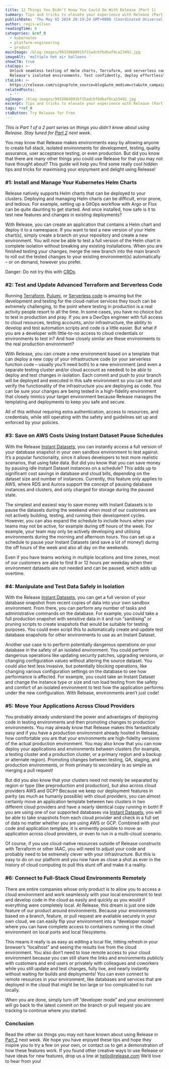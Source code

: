 ```yaml
---
title: 12 Things You Didn’t Know You Could Do With Release (Part 1)
summary: Tips and tricks to elevate your experience with Release (Part 1)
publishDate: 'Thu May 02 2024 20:19:24 GMT+0000 (Coordinated Universal Time)'
author: regis-wilson
readingTime: 8
categories: &ref_0
  - kubernetes
  - platform-engineering
  - product
mainImage: /blog-images/9933868091bf15adcbfbdbaf9ca23492.jpg
imageAlt: 'multiple hot air balloons '
showCTA: true
ctaCopy: >-
  Unlock seamless testing of Helm charts, Terraform, and serverless code with
  Release's isolated environments. Test confidently, deploy effortlessly.
ctaLink: >-
  https://release.com/signup?utm_source=blog&utm_medium=cta&utm_campaign=blog-cta&utm_content=12-things-you-didnt-know-you-could-do-with-release-part-1
relatedPosts:
  - ''
ogImage: /blog-images/9933868091bf15adcbfbdbaf9ca23492.jpg
excerpt: Tips and tricks to elevate your experience with Release (Part 1)
tags: *ref_0
ctaButton: Try Release for Free
---
```


‍_This is Part 1 of a 2 part series on things you didn't know about using Release. Stay tuned for_ [_Part 2_](https://release.com/blog/12-things-you-didnt-know-you-could-do-with-release-part-2) _next week._

You may know that Release makes environments easy by allowing anyone to create full stack, isolated environments for development, testing, quality assurance, user acceptance testing, or even production. But did you know that there are many other things you could use Release for that you may not have thought about? This guide will help you find some really cool hidden tips and tricks for maximising your enjoyment and delight using Release!

### #1: Install and Manage Your Kubernetes Helm Charts

Release natively supports Helm charts that can be deployed to your clusters. Deploying and managing Helm charts can be difficult, error prone, and tedious. For example, setting up a GitOps workflow with Argo or Flux can be quite daunting to get started. And once installed, how safe is it to test new features and changes in existing deployments?

With Release, you can create an application that contains a Helm chart and deploy it to a namespace. If you want to test a new version of your Helm chart(s), simply create a branch on your repository and create a new environment. You will now be able to test a full version of the Helm chart in complete isolation without breaking any existing installations. When you are finished testing your changes, merge the new branch into the main branch to roll out the tested changes to your existing environment(s) automatically – or on demand, however you prefer.

Danger: Do not try this with [CRDs](https://hackmd.io/@carvel/rJKraqlDD).

### #2: Test and Update Advanced Terraform and Serverless Code

Running [Terraform](https://www.terraform.io/), [Pulumi](https://www.pulumi.com/), or [Serverless code](https://en.wikipedia.org/wiki/Serverless_computing) is amazing but the development and testing for the cloud-native services they touch can be extremely challenging, to the point where testing in production is a real activity people resort to all the time. In some cases, you have no choice but to test in production and pray. If you are a DevOps engineer with full access to cloud resources, testing accounts, an/or infrastructure, the ability to develop and test automation scripts and code is a little easier. But what if you are a developer with little-to-no access to cloud credentials or environments to test in? And how closely similar are these environments to the real production environment?

With Release, you can create a new environment based on a template that can deploy a new copy of your infrastructure code (or your serverless function code – usually you’ll need both) to a new environment (and even a separate testing cluster and/or cloud account as needed) to be able to deploy and test changes in isolation. Each commit and push to your branch will be deployed and executed in this safe environment so you can test and verify the functionality of the infrastructure you are deploying as code. You can be sure your changes are being tested in a high-fidelity environment that closely mimics your target environment because Release manages the templating and deployments to keep you safe and secure.

All of this without requiring extra authentication, access to resources, and credentials, while still operating with the safety and guidelines set up and enforced by your policies.

### #3: Save on AWS Costs Using Instant Dataset Pause Schedules

With the Release [Instant Datasets](https://docs.release.com/reference-documentation/instant-datasets-aws), you can instantly access a full version of your database snapshot in your own sandbox environment to test against. It’s a popular functionality, since it allows developers to test more realistic scenarios, that using fake data. But did you know that you can save money by pausing idle Instant Dataset instances on a schedule? This adds up to significant cost savings in database and cloud bills, depending on the dataset size and number of instances. Currently, this feature only applies to AWS, where RDS and Aurora support the concept of pausing database instances and clusters, and only charged for storage during the paused state.

The simplest and easiest way to save money with Instant Datasets is to pause the datasets during the weekend when most of our customers are not actively building, testing, and running their development cycles. However, you can also expand the schedule to include hours when your teams may not be active, for example during off hours of the week. For example, your team may only be actively developing and utilising environments during the morning and afternoon hours. You can set up a schedule to pause your Instant Datasets (and save a lot of money!) during the off hours of the week and also all day on the weekends.

Even if you have teams working in multiple locations and time zones, most of our customers are able to find 8 or 12 hours per weekday when their environment datasets are not needed and can be paused, which adds up overtime.

### #4: Manipulate and Test Data Safely in Isolation

With the Release [Instant Datasets](https://docs.release.com/reference-documentation/instant-datasets-aws), you can get a full version of your database snapshot from recent copies of data into your own sandbox environment. From there, you can perform any number of tasks and administrative commands on the database. For example, you could take a full production snapshot with sensitive data in it and run “sanitising” or pruning scripts to create snapshots that would be suitable for testing purposes. You could even script this to automatically create and update test database snapshots for other environments to use as an Instant Dataset.

Another use case is to perform potentially dangerous operations on your database in the safety of an isolated environment. You could perform dangerous operations like updating security patches, upgrading versions, or changing configuration values without altering the source dataset. You could also test less invasive, but potentially blocking operations, like changing various configuration settings on the database to see how performance is affected. For example, you could take an Instant Dataset and change the instance type or size and run load testing from the safety and comfort of an isolated environment to test how the application performs under the new configuration. With Release, environments aren’t just code!

### #5: Move Your Applications Across Cloud Providers

You probably already understand the power and advantages of deploying code in testing environments and then promoting changes to production environments. You may already know that Release makes this fantastically easy and if you have a production environment already hosted in Release, how comfortable you are that your environments are high-fidelity versions of the actual production environment. You may also know that you can now deploy your applications and environments between clusters (for example, a testing cluster and a production cluster, or a primary region and a backup or alternate region). Promoting changes between testing, QA, staging, and production environments, or from primary to secondary is as simple as merging a pull request!

But did you also know that your clusters need not merely be separated by region or type (like preproduction and production), but also across cloud providers AWS and GCP? Because we keep our deployment features in parity (as much as humanly possible) with cloud providers, you can almost certainly move an application template between two clusters in two different cloud providers and have a nearly identical copy running in both! If you are using one of our supported databases via [Instant Datasets](https://docs.release.com/reference-documentation/instant-datasets-aws), you will be able to take snapshots from each cloud provider and check in a full set of data no matter whether you are using AWS or GCP. Combined with your code and application template, it is eminently possible to move an application across cloud providers, or even to run in a multi-cloud scenario.

Of course, if you use cloud-native resources outside of Release constructs with Terraform or other IAAC, you will need to adjust your code and probably need to be extremely clever with your infrastructure. But this is easy to do on our platform and you now have as close a shot as ever in the history of cloud computing to pull this stunt off and make it a reality.

### #6: Connect to Full-Stack Cloud Environments Remotely

There are entire companies whose only product is to allow you to access a cloud environment and work seamlessly with your local environment to test and develop code in the cloud as easily and quickly as you would if everything were completely local. At Release, this dream is just one side feature of our product around environments. Because your environments based on a branch, feature, or pull request are available securely in your own cloud, we can easily flip your environment into a “developer mode” where you can have complete access to containers running in the cloud environment on local ports and local filesystems.

This means it really is as easy as editing a local file, hitting refresh in your browser’s “localhost” and seeing the results live from the cloud environment. You also don’t need to lose remote access to your cloud environment because you can still share the links and environments publicly with customers and end users or privately with colleagues and coworkers while you still update and test changes, fully live, and nearly instantly without waiting for builds and deployments! You can even connect to remote resources in your environment, like databases and services that are deployed in the cloud that might be too large or too complicated to run locally.

When you are done, simply turn off “developer mode” and your environment will go back to the latest commit on the branch or pull request you are tracking to continue where you started.

### Conclusion

Read the other six things you may not have known about using Release in [Part 2](https://release.com/blog/12-things-you-didnt-know-you-could-do-with-release-part-2) next week. We hope you have enjoyed these tips and hope they inspire you to try a few on your own, or contact us to get a demonstration of how these features work. If you found other creative ways to use Release or have ideas for new features, drop us a line at [hello@release.com](mailto:hello@release.com) We’d love to hear from you!
